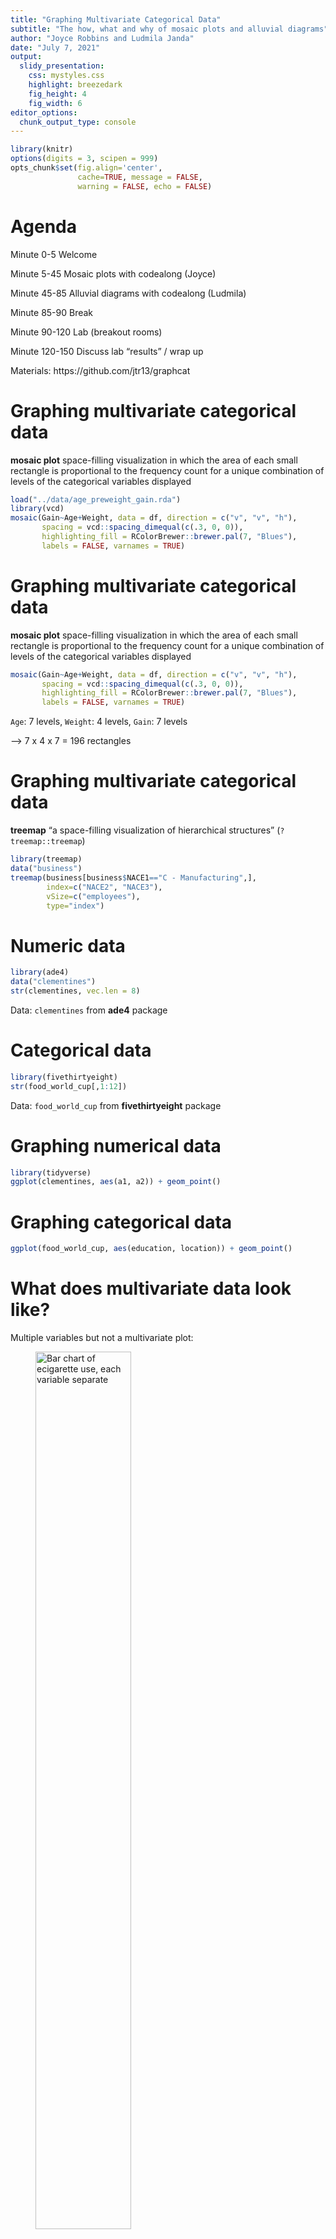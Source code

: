 ```yaml
---
title: "Graphing Multivariate Categorical Data"
subtitle: "The how, what and why of mosaic plots and alluvial diagrams"
author: "Joyce Robbins and Ludmila Janda"
date: "July 7, 2021"
output:
  slidy_presentation: 
    css: mystyles.css
    highlight: breezedark
    fig_height: 4
    fig_width: 6
editor_options: 
  chunk_output_type: console
---
```


```r
library(knitr)
options(digits = 3, scipen = 999)
opts_chunk$set(fig.align='center',
               cache=TRUE, message = FALSE, 
               warning = FALSE, echo = FALSE)
```

# Agenda

Minute 0-5 Welcome  

Minute 5-45 Mosaic plots with codealong (Joyce)

Minute 45-85 Alluvial diagrams with codealong (Ludmila)

Minute 85-90 Break

Minute 90-120 Lab (breakout rooms)

Minute 120-150 Discuss lab "results" / wrap up

Materials: https://github.com/jtr13/graphcat

# Graphing multivariate categorical data

**mosaic plot** space-filling visualization in which the area of each small rectangle is proportional to the frequency count for a unique combination of levels of the categorical variables displayed

```r
load("../data/age_preweight_gain.rda")
library(vcd)
mosaic(Gain~Age+Weight, data = df, direction = c("v", "v", "h"),
       spacing = vcd::spacing_dimequal(c(.3, 0, 0)),
       highlighting_fill = RColorBrewer::brewer.pal(7, "Blues"),
       labels = FALSE, varnames = TRUE)
```

# Graphing multivariate categorical data

**mosaic plot** space-filling visualization in which the area of each small rectangle is proportional to the frequency count for a unique combination of levels of the categorical variables displayed

```r
mosaic(Gain~Age+Weight, data = df, direction = c("v", "v", "h"),
       spacing = vcd::spacing_dimequal(c(.3, 0, 0)),
       highlighting_fill = RColorBrewer::brewer.pal(7, "Blues"),
       labels = FALSE, varnames = TRUE)
```


`Age`: 7 levels, `Weight`: 4 levels, `Gain`: 7 levels  

--> 7 x 4 x 7 = 196 rectangles

# Graphing multivariate categorical data

**treemap** "a space-filling visualization of hierarchical structures" (`?treemap::treemap`)


```r
library(treemap)
data("business")
treemap(business[business$NACE1=="C - Manufacturing",],
        index=c("NACE2", "NACE3"),
        vSize=c("employees"),
        type="index")
```




# Numeric data

```r
library(ade4)
data("clementines")
str(clementines, vec.len = 8)
```

Data: `clementines` from **ade4** package

# Categorical data

```r
library(fivethirtyeight)
str(food_world_cup[,1:12])
```

Data: `food_world_cup` from **fivethirtyeight** package

# Graphing numerical data

```r
library(tidyverse)
ggplot(clementines, aes(a1, a2)) + geom_point()
```

# Graphing categorical data

```r
ggplot(food_world_cup, aes(education, location)) + geom_point()
```

# What does multivariate data look like?

Multiple variables but not a multivariate plot:

<figure>
  <img src="ecigs2014.png" alt="Bar chart of ecigarette use, each variable separate" width="60%"/></img>
  <figcaption>
    https://www.cdc.gov/nchs/images/databriefs/201-250/db217_fig1.png
  </figcaption>
</figure>

# Multivariate categorical data

## Frequency

-   Bar charts
-   Cleveland dot plots

## Proportion / Association

-   Mosaic plots

## Change of state

-   Alluvial diagrams

# Stacked and faceted bar charts

```r
load("../data/age_preweight_gain.rda")
df %>% group_by(Age, Weight, Gain) %>% 
  mutate(Gain = paste(Gain, "lbs")) %>% 
  summarize(Births = sum(Births)) %>% 
  ungroup() %>% 
ggplot(aes(Age, Births/1000, fill = Gain)) + geom_col(color = "black", lwd = .25) +
  scale_fill_brewer(palette = "Blues") +
  facet_wrap(~Weight) + ylab("Births (in 1000s)") +
  theme_bw(14)+
  theme(panel.grid.major.x = element_blank()) +
  ggtitle("U.S. 2019 Births by Age and Weight Gain",
          sub = "faceted on Prepregnancy Weight")
```

# Cleveland dot plot

```r
theme_dotplot <- theme_bw(14) +
    theme(axis.text.y = element_text(size = rel(.75)),
    	axis.ticks.y = element_blank(),
        panel.grid.major.x = element_blank(),
        panel.grid.major.y = element_line(size = 0.5),
        panel.grid.minor.x = element_blank()) 
```

```r
df %>% group_by(Age, Weight, Gain) %>% 
  mutate(Gain = paste(Gain, "lbs")) %>% 
  summarize(Births = sum(Births)) %>% 
  ungroup() %>% 
  ggplot(aes(x = Births/1000, y = Gain, color = Weight, shape = Weight)) +
  geom_point() + 
  scale_color_manual(values = RColorBrewer::brewer.pal(8, "Blues")[5:8]) +
  scale_shape_manual(values = c(3, 2, 0, 7)) +
  facet_wrap(~Age, ncol = 2) + theme_dotplot + 
  xlab("Births (in 1000s)") + 
  ggtitle("U.S. 2019 Births by Weight Gain and Prepregnancy Weight",
          sub = "faceted on Age")
```

# Proportion / Association

```r
# https://www.journalism.org/2019/08/14/methodology-local-news-demographics/

localnews <- data.frame(Age = c("18-29", "30-49", "50-64", "65+"),
                    Freq = c(2851, 9967, 11163, 10911)) %>% 
                    mutate(Followers = round(Freq*c(.15, .28, .38, .42)),
                           Nonfollowers = Freq - Followers)

Overall <- round(sum(localnews$Followers)/sum(localnews$Freq), 3)

```

Are older Americans more interested in local news than younger Americans?

`r sum(localnews$Freq)` U.S. adults were asked whether or not they follow local news "very closely". `r 100*Overall`% said yes.

Group sizes are:

```r
localnews[,1:2]
```
<figure>
  <figcaption>
Source: <https://www.journalism.org/2019/08/14/methodology-local-news-demographics/>
  </figcaption>
</figure>  

If older Americans are **NOT** more interested in local news, what would the breakdowns look like?

# Assumption of no association between age and group


```r
expected <- data.frame(Age = localnews$Age, Freq = localnews$Freq, Followers = round(.345*localnews$Freq), Nonfollowers=round(.655*localnews$Freq))
expected
```


# Assumption of no association between age and group


```r
expected
```


```r
tidyexp <- expected %>% gather(key = "Group", value = "Freq", -Age)
library(vcd)
tidyexp$Group <- fct_rev(tidyexp$Group)
mosaic(Group ~ Age, direction = c("v", "h"), tidyexp,
       highlighting_fill = c("grey80", "cornflowerblue"))
```

`r 100*Overall`% follow local news regardless of age


# Mosaic plot of actual data


```r
localnews
```


```r
local <- localnews %>% dplyr::select(-Freq)
tidylocal <- local %>% 
  gather(key = "Group", value = "Freq", -Age)
tidylocal$Group <- fct_rev(tidylocal$Group)
mosaic(Group ~ Age, direction = c("v", "h"), tidylocal,
       highlighting_fill = c("grey80", "cornflowerblue"))
```

# Chi Square Test of Independence

Null hypothesis: Age and tendency to follow local news are independent

Alternative hypothesis: Age and tendency to follow local news are NOT independent

We compare OBSERVED to EXPECTED:

```r
localmat <- as.matrix(local[,2:3])
rownames(localmat) <- local$Age
X <- chisq.test(localmat, correct = FALSE)
X$observed
X$expected
```

```r
X
```

# Creating mosaic plots

start with a rectangle

```r
m <- matrix(1)
dimnames(m) <- list(`Group` = "",
                      `Age`  = "")
vcd::mosaic(m)
```


# 1st cut: vertical 

independent variable (Age)

```r
vcd::mosaic(~Age, direction="v", data=tidylocal)
```

# 2nd cut: horizontal

dependent variable (Group)

```r
vcd::mosaic(Group~Age, data = tidylocal, direction = c("v", "h"),
            highlighting_fill = c("grey80", "cornflowerblue"))
```

# Mosaic plot

no association


```r
mosaic(Group ~ Age, data = tidyexp, direction = c("v", "h"), 
       highlighting_fill = c("grey80", "cornflowerblue"))
```

# Mosaic plot

deterministic relationship

```r
tidylocal2 <- tidylocal
tidylocal2$Freq <- c(0, 0, 0, 4583+6328,
                     428+2423, 2791+7176, 4242+5921, 0)
mosaic(Group ~ Age, direction = c("v", "h"), tidylocal2,
       highlighting_fill = c("grey80", "cornflowerblue"))
```

# Birth data, U.S. 2019

<table>
<tr><td>
```r
load("../data/age_preweight_gain.rda")

mosaic(~Age, direction="v", data = df)

```
</td><td>

```r
wtcolors <- RColorBrewer::brewer.pal(length(levels(df$Weight)), "Greens")
df$Dummy <- ""
mosaic(Dummy~Weight, data = df, 
       margins = c(0, 1, 0, 5),
       rot_labels = c(0, 0, 0, 0), # top, right, bottom, left
       highlighting_fill = wtcolors,
       labeling_args = list(
          set_varnames = c(Weight = "",
                           Dummy = "Pre-pregnancy Weight (lbs)"),
          offset_varnames = c(0, 0, 0, 1),
          just_labels = c("center", "center", "center", "right")))
```

</td><td>
```r
gncolors <- RColorBrewer::brewer.pal(length(levels(df$Gain)), "Blues")
mosaic(Dummy~Gain, direction="h", data = df,
       rot_labels = c(0, 0, 0, 0),
       highlighting_fill = gncolors,
       labeling_args = list(
          set_varnames = c(Gain = "", Dummy = "Weight Gain (lbs)"),
          just_labels = c("center", "center", "center", "right")))
```
</td></tr>
</table>

Source: https://wonder.cdc.gov/natality-current.html

https://github.com/jtr13/graphcat/blob/main/data/age_preweight_gain.txt

# Weight vs. Age


```r
mosaic(Weight~Age, data = df, direction = c("v", "h"),
       margins = c(0, 1, 0, 5),
       rot_labels = c(0, 0, 0, 0), # top, right, bottom, left
       highlighting_fill = wtcolors,
       labeling_args = list(tl_labels = c(FALSE, TRUE),
          set_varnames = c(Weight = "Pre-pregnancy\nWeight (lbs)"),
          offset_varnames = c(0, 0, 0, 1),
          just_labels = c("center", "center", "center", "right")))
```

# Gain vs. Age


```r
mosaic(Gain~Age, data = df, direction = c("v", "h"),
       margins = c(0, 1, 0, 5),
       rot_labels = c(0, 0, 0, 0), # top, right, bottom, left
       highlighting_fill = gncolors,
       labeling_args = list(tl_labels = c(FALSE, TRUE),
          set_varnames = c(Weight = "Pre-pregnancy\nWeight (lbs)"),
          offset_varnames = c(0, 0, 0, 1),
          just_labels = c("center", "center", "center", "right")))
```

# Gain vs. Weight

```r
mosaic(Gain~Weight, data = df, direction = c("v", "h"),
       margins = c(0, 1, 0, 5),
       rot_labels = c(0, 0, 0, 0), # top, right, bottom, left
       highlighting_fill = gncolors,
       labeling_args = list(tl_labels = c(FALSE, TRUE),
          set_varnames = c(Weight = "Pre-pregnancy Weight (lbs)"),
          offset_varnames = c(0, 0, 0, 1),
          just_labels = c("center", "center", "center", "right")))
```

# 

```r
dftab <- xtabs(Births~Weight+Age+Gain, data = df)
mosaic(dftab,
       direction = c("v", "v", "h"),
       rot_labels = c(0,0,0,0),
       spacing = vcd::spacing_dimequal(c(.3, 0, 0)),
       labeling_args = list(abbreviate = c(Age = -1),
                            labeling = labeling_cells(text = labels)),
       gp_labels = gpar(fontsize = 8),
       highlighting = "Gain",
       highlighting_fill = gncolors,
       pop=FALSE)
labels <- ifelse(dftab > -1, NA, NA)
labels[2,,3] <- paste(levels(factor(df$Age)), "\n yrs")
labeling_cells(text = labels,   margin = 0, gp_text = gpar(fontsize = 8))(dftab)
```

#
```r
dftab <- xtabs(Births~Age+Weight+Gain, data = df)
mosaic(dftab,
       direction = c("v", "v", "h"),
       rot_labels = c(0,0,0,0),
       spacing = vcd::spacing_dimequal(c(.3, 0, 0)),
       labeling_args = list(labeling = labeling_cells(text = labels)),  gp_labels = gpar(fontsize = 8),
       highlighting = "Gain",
       highlighting_fill = gncolors,
       pop=FALSE)
labels <- ifelse(dftab > -1, NA, NA)
labels[4,,3] <- paste(levels(factor(df$Weight)), "\n lbs")
labeling_cells(text = labels,   margin = 0, gp_text = gpar(fontsize = 8))(dftab)
```


# Mosaic plot with four variables

```r
library(MASS)
mosaic(Sat ~ Cont + Type + Infl, 
       direction = c("h", "v", "v", "h"), 
       data = housing, 
       highlighting_fill = c("grey80", "grey80", "#ff5252"),
       spacing = vcd::spacing_dimequal(c(.3, .3, 0, 0)),
       rot_labels = c(0, 0, 0, 0),
       labeling_args = list(abbreviate = c(Sat = 1, Cont = 1, Infl = 1)))
```


`MASS::housing`

<figcaption>

`Sat`: 
Satisfaction of householders with their present housing circumstances, (High, Medium or Low, ordered factor).

`Infl`: 
Perceived degree of influence householders have on the management of the property (High, Medium, Low).

`Type`: 
Type of rental accommodation, (Tower, Atrium, Apartment, Terrace).

`Cont`:
Contact residents are afforded with other residents, (Low, High).
  
</figcaption>

# Mosaic plot best practices

-   Dependent variables is split last and split *horizontally*

-   `hightlighting_fill` only affects *dependent* variable

-   Other variables are generally split vertically

-   Most important *level* of dependent variable is closest to the x-axis and darkest (or most noticable shade)


See: Antony Unwin, *Graphical Data Analysis with R*, CRC Press, 2015.
